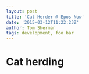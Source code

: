 ---
layout: post
title: 'Cat Herder @ Epos Now'
date: '2015-03-12T11:22:23Z'
author: Tom Sherman
tags: development, foo bar
---

# Cat herding
